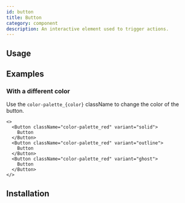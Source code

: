```yaml
---
id: button
title: Button
category: component
description: An interactive element used to trigger actions.
---
```



## Usage

<ComponentPreview />

## Examples

### With a different color

Use the `color-palette_{color}` className to change the color of the button.

```tsx live
<>
  <Button className="color-palette_red" variant="solid">
    Button
  </Button>
  <Button className="color-palette_red" variant="outline">
    Button
  </Button>
  <Button className="color-palette_red" variant="ghost">
    Button
  </Button>
</>
```

## Installation

<InstallationGuide />

